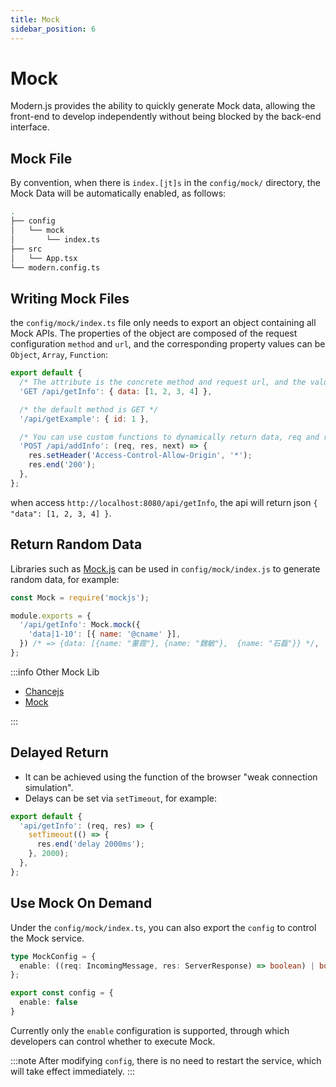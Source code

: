 ```yaml
---
title: Mock
sidebar_position: 6
---
```

# Mock

Modern.js provides the ability to quickly generate Mock data, allowing the front-end to develop independently without being blocked by the back-end interface.

## Mock File

By convention, when there is `index.[jt]s` in the `config/mock/` directory, the Mock Data will be automatically enabled, as follows:

```bash
.
├── config
│   └── mock
│       └── index.ts
├── src
│   └── App.tsx
└── modern.config.ts
```

## Writing Mock Files

the `config/mock/index.ts` file only needs to export an object containing all Mock APIs. The properties of the object are composed of the request configuration `method` and `url`, and the corresponding property values can be `Object`, `Array`, `Function`:

```js
export default {
  /* The attribute is the concrete method and request url, and the value is object or array as the result of the request */
  'GET /api/getInfo': { data: [1, 2, 3, 4] },

  /* the default method is GET */
  '/api/getExample': { id: 1 },

  /* You can use custom functions to dynamically return data, req and res are both Node.js HTTP objects. */
  'POST /api/addInfo': (req, res, next) => {
    res.setHeader('Access-Control-Allow-Origin', '*');
    res.end('200');
  },
};
```

when access `http://localhost:8080/api/getInfo`, the api will return json `{ "data": [1, 2, 3, 4] }`.

## Return Random Data

Libraries such as [Mock.js](https://github.com/nuysoft/Mock/wiki/Getting-Started) can be used in `config/mock/index.js` to generate random data, for example:

```js
const Mock = require('mockjs');

module.exports = {
  '/api/getInfo': Mock.mock({
    'data|1-10': [{ name: '@cname' }],
  }) /* => {data: [{name: "董霞"}, {name: "魏敏"},  {name: "石磊"}} */,
};
```

:::info Other Mock Lib

- [Chancejs](https://github.com/chancejs/chancejs)
- [Mock](https://github.com/nuysoft/Mock/wiki/Getting-Started)

:::

## Delayed Return

- It can be achieved using the function of the browser "weak connection simulation".
- Delays can be set via `setTimeout`, for example:

```ts
export default {
  'api/getInfo': (req, res) => {
    setTimeout(() => {
      res.end('delay 2000ms');
    }, 2000);
  },
};
```

## Use Mock On Demand

Under the `config/mock/index.ts`, you can also export the `config` to control the Mock service.

```ts
type MockConfig = {
  enable: ((req: IncomingMessage, res: ServerResponse) => boolean) | boolean;
};

export const config = {
  enable: false
}
```

Currently only the `enable` configuration is supported, through which developers can control whether to execute Mock.

:::note
After modifying `config`, there is no need to restart the service, which will take effect immediately.
:::
